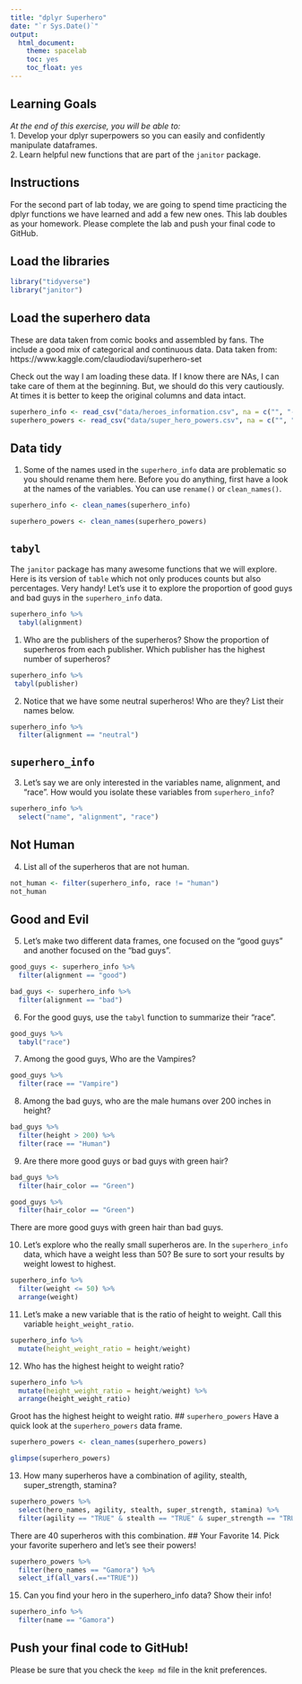 ```yaml
---
title: "dplyr Superhero"
date: "`r Sys.Date()`"
output:
  html_document:
    theme: spacelab
    toc: yes
    toc_float: yes
---
```


## Learning Goals  
*At the end of this exercise, you will be able to:*    
1. Develop your dplyr superpowers so you can easily and confidently manipulate dataframes.  
2. Learn helpful new functions that are part of the `janitor` package.  

## Instructions
For the second part of lab today, we are going to spend time practicing the dplyr functions we have learned and add a few new ones. This lab doubles as your homework. Please complete the lab and push your final code to GitHub.  

## Load the libraries
```r
library("tidyverse")
library("janitor")
```

## Load the superhero data
These are data taken from comic books and assembled by fans. The include a good mix of categorical and continuous data.  Data taken from: https://www.kaggle.com/claudiodavi/superhero-set  

Check out the way I am loading these data. If I know there are NAs, I can take care of them at the beginning. But, we should do this very cautiously. At times it is better to keep the original columns and data intact.  
```r
superhero_info <- read_csv("data/heroes_information.csv", na = c("", "-99", "-"))
superhero_powers <- read_csv("data/super_hero_powers.csv", na = c("", "-99", "-"))
```

## Data tidy
1. Some of the names used in the `superhero_info` data are problematic so you should rename them here. Before you do anything, first have a look at the names of the variables. You can use `rename()` or `clean_names()`.    
```r
superhero_info <- clean_names(superhero_info)
```

```r
superhero_powers <- clean_names(superhero_powers)
```


## `tabyl`
The `janitor` package has many awesome functions that we will explore. Here is its version of `table` which not only produces counts but also percentages. Very handy! Let's use it to explore the proportion of good guys and bad guys in the `superhero_info` data.  
```r
superhero_info %>% 
  tabyl(alignment)
```

1. Who are the publishers of the superheros? Show the proportion of superheros from each publisher. Which publisher has the highest number of superheros?  
```r
superhero_info %>% 
 tabyl(publisher)
```

2. Notice that we have some neutral superheros! Who are they? List their names below.  
```r
superhero_info %>% 
  filter(alignment == "neutral")
```

## `superhero_info`
3. Let's say we are only interested in the variables name, alignment, and "race". How would you isolate these variables from `superhero_info`?
```r
superhero_info %>% 
  select("name", "alignment", "race")
```

## Not Human
4. List all of the superheros that are not human.
```r
not_human <- filter(superhero_info, race != "human")
not_human
```

## Good and Evil
5. Let's make two different data frames, one focused on the "good guys" and another focused on the "bad guys".
```r
good_guys <- superhero_info %>% 
  filter(alignment == "good")
```

```r
bad_guys <- superhero_info %>% 
  filter(alignment == "bad")
```

6. For the good guys, use the `tabyl` function to summarize their "race".
```r
good_guys %>% 
  tabyl("race")
```

7. Among the good guys, Who are the Vampires?
```r
good_guys %>% 
  filter(race == "Vampire")
```

8. Among the bad guys, who are the male humans over 200 inches in height?
```r
bad_guys %>% 
  filter(height > 200) %>% 
  filter(race == "Human")
```

9. Are there more good guys or bad guys with green hair?  
```r
bad_guys %>% 
  filter(hair_color == "Green")
```

```r
good_guys %>% 
  filter(hair_color == "Green")
```
There are more good guys with green hair than bad guys. 

10. Let's explore who the really small superheros are. In the `superhero_info` data, which have a weight less than 50? Be sure to sort your results by weight lowest to highest.  
```r
superhero_info %>% 
  filter(weight <= 50) %>% 
  arrange(weight)

```

11. Let's make a new variable that is the ratio of height to weight. Call this variable `height_weight_ratio`.    
```r
superhero_info %>% 
  mutate(height_weight_ratio = height/weight)
```

12. Who has the highest height to weight ratio?  
```r
superhero_info %>% 
  mutate(height_weight_ratio = height/weight) %>% 
  arrange(height_weight_ratio)
```
Groot has the highest height to weight ratio.
## `superhero_powers`
Have a quick look at the `superhero_powers` data frame.  
```r
superhero_powers <- clean_names(superhero_powers)
```

```r
glimpse(superhero_powers)
```


13. How many superheros have a combination of agility, stealth, super_strength, stamina?
```r
superhero_powers %>% 
  select(hero_names, agility, stealth, super_strength, stamina) %>% 
  filter(agility == "TRUE" & stealth == "TRUE" & super_strength == "TRUE" & stamina == "TRUE")
```
There are 40 superheros with this combination. 
## Your Favorite
14. Pick your favorite superhero and let's see their powers!  
```r
superhero_powers %>% 
  filter(hero_names == "Gamora") %>% 
  select_if(all_vars(.=="TRUE"))
```

15. Can you find your hero in the superhero_info data? Show their info!  
```r
superhero_info %>% 
  filter(name == "Gamora")
```


## Push your final code to GitHub!
Please be sure that you check the `keep md` file in the knit preferences.  
